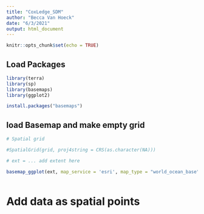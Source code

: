```yaml
---
title: "CoxLedge_SDM"
author: "Becca Van Hoeck"
date: "6/3/2021"
output: html_document
---
```


```r
knitr::opts_chunk$set(echo = TRUE)
```

## Load Packages

```r
library(terra)
library(sp)
library(basemaps)
library(ggplot2)

install.packages("basemaps")

```

## load Basemap and make empty grid

```r

# Spatial grid

#SpatialGrid(grid, proj4string = CRS(as.character(NA)))

# ext = ... add extent here

basemap_ggplot(ext, map_service = 'esri', map_type = "world_ocean_base")



```

# Add data as spatial points
